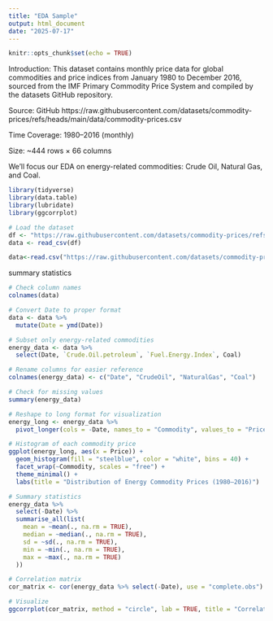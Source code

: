 ```yaml
---
title: "EDA Sample"
output: html_document
date: "2025-07-17"
---
```


```r
knitr::opts_chunk$set(echo = TRUE)
```

Introduction: 
This dataset contains monthly price data for global commodities and price indices from January 1980 to December 2016, sourced from the IMF Primary Commodity Price System and compiled by the datasets GitHub repository.

Source: GitHub  https://raw.githubusercontent.com/datasets/commodity-prices/refs/heads/main/data/commodity-prices.csv

Time Coverage: 1980–2016 (monthly)

Size: ~444 rows × 66 columns

We’ll focus our EDA on energy-related commodities: Crude Oil, Natural Gas, and Coal.



```r
library(tidyverse)
library(data.table)
library(lubridate)
library(ggcorrplot)

# Load the dataset
df <- "https://raw.githubusercontent.com/datasets/commodity-prices/refs/heads/main/data/commodity-prices.csv"
data <- read_csv(df)
```



```r
data<-read.csv("https://raw.githubusercontent.com/datasets/commodity-prices/refs/heads/main/data/commodity-prices.csv")
```

summary statistics
```r
# Check column names
colnames(data)

# Convert Date to proper format
data <- data %>%
  mutate(Date = ymd(Date))

# Subset only energy-related commodities
energy_data <- data %>%
  select(Date, `Crude.Oil.petroleum`, `Fuel.Energy.Index`, Coal)

# Rename columns for easier reference
colnames(energy_data) <- c("Date", "CrudeOil", "NaturalGas", "Coal")
```


```r
# Check for missing values
summary(energy_data)

# Reshape to long format for visualization
energy_long <- energy_data %>%
  pivot_longer(cols = -Date, names_to = "Commodity", values_to = "Price")
```

```r
# Histogram of each commodity price
ggplot(energy_long, aes(x = Price)) +
  geom_histogram(fill = "steelblue", color = "white", bins = 40) +
  facet_wrap(~Commodity, scales = "free") +
  theme_minimal() +
  labs(title = "Distribution of Energy Commodity Prices (1980–2016)")
```

```r
# Summary statistics
energy_data %>%
  select(-Date) %>%
  summarise_all(list(
    mean = ~mean(., na.rm = TRUE),
    median = ~median(., na.rm = TRUE),
    sd = ~sd(., na.rm = TRUE),
    min = ~min(., na.rm = TRUE),
    max = ~max(., na.rm = TRUE)
  ))
```

```r
# Correlation matrix
cor_matrix <- cor(energy_data %>% select(-Date), use = "complete.obs")

# Visualize
ggcorrplot(cor_matrix, method = "circle", lab = TRUE, title = "Correlation Between Energy Commodities")
```



